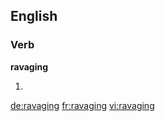 ==English==

===Verb===
'''ravaging'''

# {{present participle of|[[ravage]]}}

[[de:ravaging]]
[[fr:ravaging]]
[[vi:ravaging]]